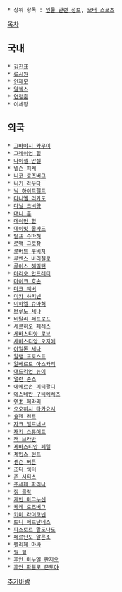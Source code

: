  * 상위 항목 : [[인물 관련 정보]], [[모터 스포츠]]

[[목차]]

== 국내 ==
 * [[김진표]]
 * [[류시원]]
 * [[안재모]]
 * [[알렉스]]
 * [[연정훈]]
 * 이세창

== 외국 ==
 * [[고바야시 카무이]]
 * [[그레이엄 힐]]
 * [[나이젤 만셀]]
 * [[넬슨 피케]]
 * [[니코 로즈버그]]
 * [[니키 라우다]]
 * [[닉 하이트펠트]]
 * [[다니엘 리카도]]
 * [[다닐 크비얏]]
 * [[대니 흄]]
 * [[데이먼 힐]]
 * [[데이빗 쿨싸드]]
 * [[랄프 슈마허]]
 * [[로맹 그로장]]
 * [[로버트 쿠비차]]
 * [[루벤스 바리첼로]]
 * [[루이스 해밀턴]]
 * [[마리오 안드레티]]
 * [[마이크 호손]]
 * [[마크 웨버]]
 * [[미카 하키넨]]
 * [[미하엘 슈마허]]
 * [[브루노 세나]]
 * [[비탈리 페트로프]]
 * [[세르히오 페레스]]
 * [[세바스티앙 로브]]
 * [[세바스티앙 오지에]]
 * [[아일톤 세나]]
 * [[알랭 프로스트]]
 * [[알베르토 아스카리]]
 * [[애드리언 뉴이]]
 * [[앨런 존스]]
 * [[에메르손 피티팔디]]
 * [[에스테반 구티에레즈]]
 * [[엔초 페라리]]
 * [[오오하시 타카요시]]
 * [[요헨 린트]]
 * [[자크 빌르너브]]
 * [[재키 스튜어트]]
 * [[잭 브라밤]]
 * [[제바스티안 페텔]]
 * [[제임스 헌트]]
 * [[젠슨 버튼]]
 * [[조디 쉑터]]
 * [[존 서티스]]
 * [[주세페 파리나]]
 * [[짐 클락]]
 * [[케빈 마그누센]]
 * [[케케 로즈버그]]
 * [[키미 라이코넨]]
 * [[토니 페르난데스]]
 * [[파스토르 말도나도]]
 * [[페르난도 알론소]]
 * [[펠리페 마싸]]
 * [[필 힐]]
 * [[후안 마누엘 판지오]]
 * [[후안 파블로 몬토야]]

[[추가바람]]
